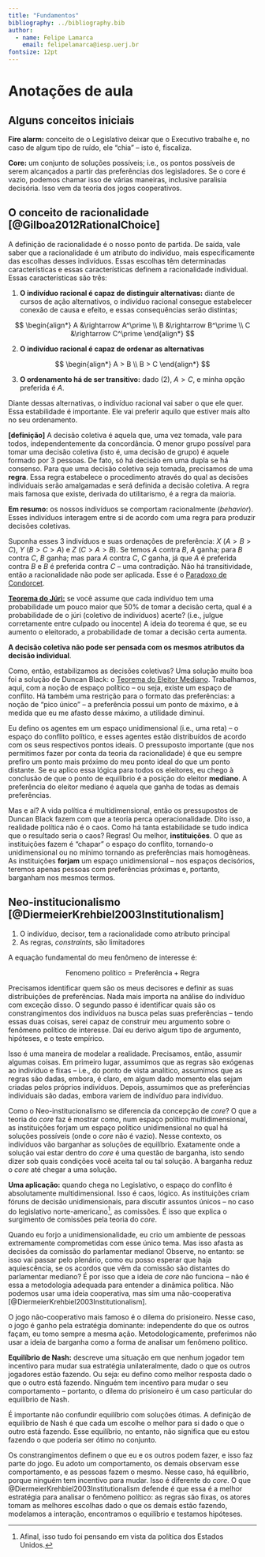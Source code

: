 ```yaml
---
title: "Fundamentos"
bibliography: ../bibliography.bib
author:
  - name: Felipe Lamarca
    email: felipelamarca@iesp.uerj.br
fontsize: 12pt
---
```


# Anotações de aula {.unnumbered}

## Alguns conceitos iniciais {.unnumbered}

**Fire alarm:** conceito de o Legislativo deixar que o Executivo trabalhe e, no caso de algum tipo de ruído, ele "chia" -- isto é, fiscaliza.

**Core:** um conjunto de soluções possíveis; i.e., os pontos possíveis de serem alcançados a partir das preferências dos legisladores. Se o core é vazio, podemos chamar isso de várias maneiras, inclusive paralisia decisória. Isso vem da teoria dos jogos cooperativos.

## O conceito de racionalidade [@Gilboa2012RationalChoice] {.unnumbered}

A definição de racionalidade é o nosso ponto de partida. De saída, vale saber que a racionalidade é um atributo do indivíduo, mais especificamente das escolhas desses indivíduos. Essas escolhas têm determinadas características e essas características definem a racionalidade individual. Essas características são três:

1. **O indivíduo racional é capaz de distinguir alternativas:** diante de cursos de ação alternativos, o indivíduo racional consegue estabelecer conexão de causa e efeito, e essas consequências serão distintas;

$$
\begin{align*}
A &\rightarrow A^\prime \\
B &\rightarrow B^\prime \\
C &\rightarrow C^\prime
\end{align*}
$$

2. **O indivíduo racional é capaz de ordenar as alternativas**

$$
\begin{align*}
A > B \\
B > C 
\end{align*}
$$

3. **O ordenamento há de ser transitivo:** dado (2), $A > C$, e minha opção preferida é $A$.

Diante dessas alternativas, o indivíduo racional vai saber o que ele quer. Essa estabilidade é importante. Ele vai preferir aquilo que estiver mais alto no seu ordenamento.

**[definição]** A decisão coletiva é aquela que, uma vez tomada, vale para todos, independentemente da concordância. O menor grupo possível para tomar uma decisão coletiva (isto é, uma decisão de grupo) é aquele formado por 3 pessoas. De fato, só há decisão em uma dupla se há consenso. Para que uma decisão coletiva seja tomada, precisamos de uma **regra**. Essa regra estabelece o procedimento através do qual as decisões individuais serão amalgamadas e será definida a decisão coletiva. A regra mais famosa que existe, derivada do utilitarismo, é a regra da maioria.

**Em resumo:** os nossos indivíduos se comportam racionalmente (_behavior_). Esses indivíduos interagem entre si de acordo com uma regra para produzir decisões coletivas.

Suponha esses 3 indivíduos e suas ordenações de preferência: $X$ ($A > B > C$), $Y$ ($B > C > A$) e $Z$ ($C > A > B$). Se temos $A$ contra $B$, $A$ ganha; para $B$ contra $C$, $B$ ganha; mas para $A$ contra $C$, $C$ ganha, já que $A$ é preferida contra $B$ e $B$ é preferida contra $C$ -- uma contradição. Não há transitividade, então a racionalidade não pode ser aplicada. Esse é o [Paradoxo de Condorcet](https://pt.wikipedia.org/wiki/Paradoxo_de_Condorcet).

**[Teorema do Júri:](https://pt.wikipedia.org/wiki/Teorema_do_j%C3%BAri_de_Condorcet)** se você assume que cada indivíduo tem uma probabilidade um pouco maior que 50% de tomar a decisão certa, qual é a probabilidade de o júri (coletivo de indivíduos) acerte? (i.e., julgue corretamente entre culpado ou inocente) A ideia do teorema é que, se eu aumento o eleitorado, a probabilidade de tomar a decisão certa aumenta.

**A decisão coletiva não pode ser pensada com os mesmos atributos da decisão individual**. 

Como, então, estabilizamos as decisões coletivas? Uma solução muito boa foi a solução de Duncan Black: o [Teorema do Eleitor Mediano](https://pt.wikipedia.org/wiki/Teorema_do_eleitor_mediano). Trabalhamos, aqui, com a noção de espaço político -- ou seja, existe um espaço de conflito. Há também uma restrição para o formato das preferências: a noção de "pico único" -- a preferência possui um ponto de máximo, e à medida que eu me afasto desse máximo, a utilidade diminui.

Eu defino os agentes em um espaço unidimensional (i.e., uma reta) -- o espaço do conflito político, e esses agentes estão distribuídos de acordo com os seus respectivos pontos ideais. O pressuposto importante (que nos permitimos fazer por conta da teoria da racionalidade) é que eu sempre prefiro um ponto mais próximo do meu ponto ideal do que um ponto distante. Se eu aplico essa lógica para todos os eleitores, eu chego à conclusão de que o ponto de equilíbrio é a posição do eleitor **mediano**. A preferência do eleitor mediano é aquela que ganha de todas as demais preferências.

Mas e aí? A vida política é multidimensional, então os pressupostos de Duncan Black fazem com que a teoria perca operacionalidade. Dito isso, a realidade política não é o caos. Como há tanta estabilidade se tudo indica que o resultado seria o caos? Regras! Ou melhor, **instituições**. O que as instituições fazem é "chapar" o espaço do conflito, tornando-o unidimensional ou no mínimo tornando as preferências mais homogêneas. As instituições **forjam** um espaço unidimensional -- nos espaços decisórios, teremos apenas pessoas com preferências próximas e, portanto, barganham nos mesmos termos.

## Neo-institucionalismo [@DiermeierKrehbiel2003Institutionalism] {.unnumbered}

1. O indivíduo, decisor, tem a racionalidade como atributo principal
2. As regras, _constraints_, são limitadores

A equação fundamental do meu fenômeno de interesse é:

$$
\text{Fenomeno político} = \text{Preferência} + \text{Regra}
$$

Precisamos identificar quem são os meus decisores e definir as suas distribuições de preferências. Nada mais importa na análise do indivíduo com exceção disso. O segundo passo é identificar quais são os constrangimentos dos indivíduos na busca pelas suas preferências -- tendo essas duas coisas, serei capaz de construir meu argumento sobre o fenômeno político de interesse. Daí eu derivo algum tipo de argumento, hipóteses, e o teste empírico.

Isso é uma maneira de modelar a realidade. Precisamos, então, assumir algumas coisas. Em primeiro lugar, assumimos que as regras são exógenas ao indivíduo e fixas -- i.e., do ponto de vista analítico, assumimos que as regras são dadas, embora, é claro, em algum dado momento elas sejam criadas pelos próprios indivíduos. Depois, assumimos que as preferências individuais são dadas, embora variem de indivíduo para indivíduo.

Como o Neo-institucionalismo se diferencia da concepção de _core_? O que a teoria do _core_ faz é mostrar como, num espaço político multidimensional, as instituições forjam um espaço político unidimensional no qual há soluções possíveis (onde o _core_ não é vazio). Nesse contexto, os indivíduos vão barganhar as soluções de equilíbrio. Exatamente onde a solução vai estar dentro do _core_ é uma questão de barganha, isto sendo dizer sob quais condições você aceita tal ou tal solução. A barganha reduz o _core_ até chegar a uma solução.

**Uma aplicação:** quando chega no Legislativo, o espaço do conflito é absolutamente multidimensional. Isso é caos, lógico. As instituições criam fóruns de decisão unidimensionais, para discutir assuntos únicos -- no caso do legislativo norte-americano[^1], as comissões. É isso que explica o surgimento de comissões pela teoria do _core_. 

Quando eu forjo a unidimensionalidade, eu crio um ambiente de pessoas extremamente comprometidas com esse único tema. Mas isso afasta as decisões da comissão do parlamentar mediano! Observe, no entanto: se isso vai passar pelo plenário, como eu posso esperar que haja aquiescência, se os acordos que vêm da comissão são distantes do parlamentar mediano? É por isso que a ideia de _core_ não funciona -- não é essa a metodologia adequada para entender a dinâmica política. Não podemos usar uma ideia cooperativa, mas sim uma não-cooperativa [@DiermeierKrehbiel2003Institutionalism].

O jogo não-cooperativo mais famoso é o dilema do prisioneiro. Nesse caso, o jogo é ganho pela estratégia dominante: independente do que os outros façam, eu tomo sempre a mesma ação. Metodologicamente, preferimos não usar a ideia de barganha como a forma de analisar um fenômeno político.

**Equilíbrio de Nash:** descreve uma situação em que nenhum jogador tem incentivo para mudar sua estratégia unilateralmente, dado o que os outros jogadores estão fazendo. Ou seja: eu defino como melhor resposta dado o que o outro está fazendo. Ninguém tem incentivo para mudar o seu comportamento -- portanto, o dilema do prisioneiro é um caso particular do equilíbrio de Nash.

É importante não confundir equilíbrio com soluções ótimas. A definição de equilíbrio de Nash é que cada um escolhe o melhor para si dado o que o outro está fazendo. Esse equilíbrio, no entanto, não significa que eu estou fazendo o que poderia ser ótimo no conjunto.

Os constrangimentos definem o que eu e os outros podem fazer, e isso faz parte do jogo. Eu adoto um comportamento, os demais observam esse comportamento, e as pessoas fazem o mesmo. Nesse caso, há equilíbrio, porque ninguém tem incentivo para mudar. Isso é diferente do _core_. O que @DiermeierKrehbiel2003Institutionalism defende é que essa é a melhor estratégia para analisar o fenômeno político: as regras são fixas, os atores tomam as melhores escolhas dado o que os demais estão fazendo, modelamos a interação, encontramos o equilíbrio e testamos hipóteses.


[^1]: Afinal, isso tudo foi pensando em vista da política dos Estados Unidos.